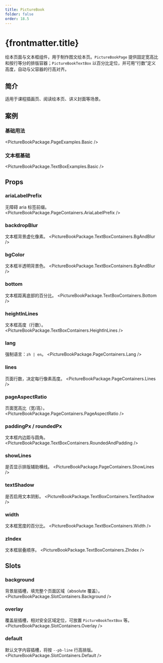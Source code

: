 ```yaml
---
title: PictureBook
folder: false
order: 18.5
---
```



# {frontmatter.title}

绘本页面与文本框组件，用于制作图文绘本页。`PictureBookPage` 提供固定宽高比和按行等分的排版容器；`PictureBookTextBox` 以百分比定位，并可用“行数”定义高度，自动与父容器的行高对齐。

## 简介
适用于课程插画页、阅读绘本页、讲义封面等场景。

## 案例

### 基础用法

<PictureBookPackage.PageExamples.Basic />

### 文本框基础

<PictureBookPackage.TextBoxExamples.Basic />

## Props

### ariaLabelPrefix
无障碍 aria 标签前缀。
<PictureBookPackage.PageContainers.AriaLabelPrefix />

### backdropBlur
文本框背景虚化像素。
<PictureBookPackage.TextBoxContainers.BgAndBlur />

### bgColor
文本框半透明背景色。
<PictureBookPackage.TextBoxContainers.BgAndBlur />

### bottom
文本框距离底部的百分比。
<PictureBookPackage.TextBoxContainers.Bottom />

### heightInLines
文本框高度（行数）。
<PictureBookPackage.TextBoxContainers.HeightInLines />

### lang
强制语言：`zh | en`。
<PictureBookPackage.PageContainers.Lang />

### lines
页面行数，决定每行像素高度。
<PictureBookPackage.PageContainers.Lines />

### pageAspectRatio
页面宽高比（宽/高）。
<PictureBookPackage.PageContainers.PageAspectRatio />

### paddingPx / roundedPx
文本框内边距与圆角。
<PictureBookPackage.TextBoxContainers.RoundedAndPadding />

### showLines
是否显示排版辅助横线。
<PictureBookPackage.PageContainers.ShowLines />

### textShadow
是否启用文本阴影。
<PictureBookPackage.TextBoxContainers.TextShadow />

### width
文本框宽度的百分比。
<PictureBookPackage.TextBoxContainers.Width />

### zIndex
文本框层叠顺序。
<PictureBookPackage.TextBoxContainers.ZIndex />

## Slots

### background
背景层插槽，填充整个页面区域（absolute 覆盖）。
<PictureBookPackage.SlotContainers.Background />

### overlay
覆盖层插槽，相对安全区域定位，可放置 `PictureBookTextBox` 等。
<PictureBookPackage.SlotContainers.Overlay />

### default
默认文字内容插槽，将按 `--pb-line` 行高排版。
<PictureBookPackage.SlotContainers.Default />


